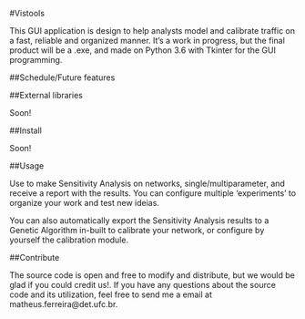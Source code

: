 #Vistools

This GUI application is design to help analysts model and calibrate traffic on a fast, reliable and organized manner.
It's a work in progress, but the final product will be a .exe, and made on Python 3.6 with Tkinter for the GUI programming.

##Schedule/Future features



##External libraries

Soon!

##Install

Soon!

##Usage

Use to make Sensitivity Analysis on networks, single/multiparameter, and receive a report with the results. You can configure multiple 'experiments' to organize your work and test new ideias.

You can also automatically export the Sensitivity Analysis results to a Genetic Algorithm in-built to calibrate your network, or configure by yourself the calibration module.

##Contribute

The source code is open and free to modify and distribute, but we would be glad if you could credit us!. If you have any questions about the source code and its utilization, feel free to send me a email at matheus.ferreira@det.ufc.br.

